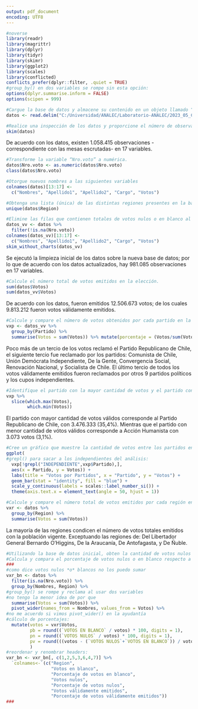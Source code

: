 ```yaml
---
output: pdf_document
encoding: UTF8
---
```


```r
#noverse
library(readr)
library(magrittr)
library(dplyr)
library(tidyr)
library(skimr)
library(ggplot2)
library(scales)
library(conflicted)
conflicts_prefer(dplyr::filter, .quiet = TRUE)
#group_by() en dos variables se rompe sin esta opción:
options(dplyr.summarise.inform = FALSE)
options(scipen = 999)
```

```r
#Cargue la base de datos y almacene su contenido en un objeto llamado “datos”.
datos <- read.delim("C:/Universidad/ANALEC/Laboratorio-ANALEC/2023_05_CCG_Votacion.txt", header = TRUE, sep = "|")
```

```r
#Realice una inspección de los datos y proporcione el número de observaciones y variables en el conjunto de datos.
skim(datos)
```

De acuerdo con los datos, existen 1.058.415 observaciones -correspondiente con las mesas escrutadas- en 17 variables.

```r
#Transforme la variable “Nro.voto” a numérica.
datos$Nro.voto <- as.numeric(datos$Nro.voto)
class(datos$Nro.voto)
```

```r
#Otorgue nuevos nombres a las siguientes variables
colnames(datos)[13:17] <-
  c("Nombres", "Apellido1", "Apellido2", "Cargo", "Votos")
```

```r
#Obtenga una lista (única) de las distintas regiones presentes en la base de datos.
unique(datos$Region)
```


```r
#Elimine las filas que contienen totales de votos nulos o en blanco al final de cada mesa para garantizar una representación precisa de los datos de la elección. Luego, proporcione el número actualizado de observaciones en el conjunto de datos
datos_vv <- datos %>% 
  filter(!is.na(Nro.voto))
colnames(datos_vv)[13:17] <-
  c("Nombres", "Apellido1", "Apellido2", "Cargo", "Votos")
skim_without_charts(datos_vv)
```
Se ejecutó la limpieza inicial de los datos sobre la nueva base de datos; por lo que de acuerdo con los datos actualizados, hay 981.085 observaciones en 17 variables.

```r
#Calcule el número total de votos emitidos en la elección.
sum(datos$Votos)
sum(datos_vv$Votos)
```
De acuerdo con los datos, fueron emitidos 12.506.673 votos; de los cuales 9.813.212 fueron votos válidamente emitidos.

```r
#Calcule y compare el número de votos obtenidos por cada partido en la elección.
vxp <- datos_vv %>% 
  group_by(Partido) %>% 
  summarise(Votos = sum(Votos)) %>% mutate(porcentaje = (Votos/sum(Votos)*100))
```

Poco más de un tercio de los votos reclamó el Partido Republicano de Chile, el siguiente tercio fue reclamado por los partidos: Comunista de Chile, Unión Demócrata Independiente, De la Gente, Convergencia Social, Renovación Nacional, y Socialista de Chile. El último tercio de todos los votos válidamente emitidos fueron reclamados por otros 9 partidos políticos y los cupos independientes.

```r
#Identifique el partido con la mayor cantidad de votos y el partido con la menor cantidad de votos en la elección
vxp %>% 
  slice(which.max(Votos),
        which.min(Votos))
```
El partido con mayor cantidad de votos válidos corresponde al Partido Republicano de Chile, con 3.476.333 (35,4%). Mientras que el partido con menor cantidad de vótos válidos corresponde a Acción Humanista con 3.073 votos (3,1%).

```r
#Cree un gráfico que muestre la cantidad de votos entre los partidos en la elección
ggplot(
#grepl() para sacar a los independientes del análisis:
  vxp[!grepl("INDEPENDIENTE",vxp$Partido),], 
  aes(x = Partido, y = Votos)) +
  labs(title = "Votos por Partidos", x = "Partido", y = "Votos") + 
  geom_bar(stat = "identity", fill = "blue") +
  scale_y_continuous(labels = scales::label_number_si()) +
  theme(axis.text.x = element_text(angle = 50, hjust = 1))
```
  
```r
#Calcule y compare el número total de votos emitidos por cada región en la elección.
vxr <- datos %>% 
  group_by(Region) %>% 
  summarise(Votos = sum(Votos))
```
La mayoría de las regiones condicen el número de votos totales emitidos con la población vigente. Exceptuando las regiones de: Del Libertador General Bernardo O'Higgins, De la Araucanía, De Antofagasta, y De Ñuble.

```r
#Utilizando la base de datos inicial, obten la cantidad de votos nulos o en blancos por región. 
#Calcula y compara el porcentaje de votos nulos o en blanco respecto a los validamente emitidos.
###
#como dice votos nulos *o* blancos no los puedo sumar
vxr_bn <- datos %>% 
  filter(is.na(Nro.voto)) %>% 
  group_by(Nombres, Region) %>% 
#group_by() se rompe y reclama al usar dos variables
#no tengo la menor idea de por que
  summarise(Votos = sum(Votos)) %>% 
  pivot_wider(names_from = Nombres, values_from = Votos) %>%
#no me acuerdo si vimos pivot_wider() en la ayudantía
#cálculo de porcentajes:
  mutate(votos = vxr$Votos,
         pb = round((`VOTOS EN BLANCO` / votos) * 100, digits = 1),
         pn = round((`VOTOS NULOS` / votos) * 100, digits = 1),
         pv = round(((votos - (`VOTOS NULOS`+`VOTOS EN BLANCO`)) / votos) * 100, digits = 1)
         )
#reordenar y renombrar headers:
vxr_bn <- vxr_bn[, c(1,2,5,3,6,4,7)] %>% 
  `colnames<-`(c("Region", 
                 "Votos en blanco",
                 "Porcentaje de votos en blanco",
                 "Votos nulos", 
                 "Porcentaje de votos nulos",
                 "Votos válidamente emitidos",
                 "Porcentaje de votos válidamente emitidos"))
###
```

